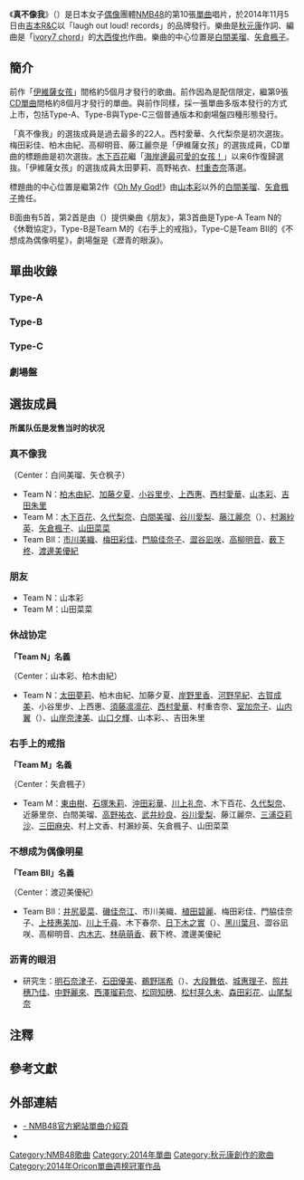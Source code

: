{{refimprove|time=2014-11-29T13:54:10+00:00}}
{{Infobox Single
| Name           = 真不像我<br>（{{lang|ja|らしくない}}）
| Artist         = [[NMB48|NMB48]]
| Album          = 
| A-side         = 
| B-side         = 朋友<br/>《[[#休战协定|休戰協定]]》（Type-A）<br/>《[[#右手上的戒指|右手上的戒指]]》（Type-B）<br/>《[[#不想成为偶像明星|不想成為偶像明星]]》（Type-C）<br/>瀝青的眼淚（劇場盤）
| Released       = 2014年11月5日
| Format         = [[單曲|單曲]]
| Recorded       = 
| Genre          = [[J-POP|J-POP]]
| Length         = 4:07
| Label          = [[吉本R&C|laugh out loud! records]]
| Writer         = [[秋元康|秋元康]]（作詞）<br/>[[大西俊也|大西俊也]]（作曲）
| Producer       = 秋元康
| Reviews        = 
| Certification  =
| Chart position = *[[Oricon公信榜|Oricon]]：
** 單曲日榜第1名<small>（首日324,897張）</small>{{R|DailyRanking}}
** 單曲週榜第1名<small>（首週420,326張）</small>{{R|WeeklyRanking}}
** 單曲月榜第2名<small>（首月440,985張）</small>{{R|MonthlyRanking}}
| Last single    = [[高山上的蘋果|高山上的蘋果]]<br/>（2014年）<br/><br/>（網路下載）<br/>[[伊維薩女孩|伊維薩女孩]]<br/>（2014年）
| This single    = '''真不像我'''<br/>（2014年）
| Next single    = [[Don't_look_back!|Don't look back!]]<br/>（2015年）
| Misc           = 
}}
《'''真不像我'''》（{{lang-ja|らしくない}}）是日本女子[[日本偶像|偶像]]團體[[NMB48|NMB48]]的第10張[[單曲|單曲]]唱片，於2014年11月5日由[[吉本R&C|吉本R&C]]以「laugh out loud! records」的品牌發行。樂曲是[[秋元康|秋元康]]作詞、編曲是「[[ivory7_chord|ivory7 chord]]」的[[大西俊也|大西俊也]]作曲。樂曲的中心位置是[[白間美瑠|白間美瑠]]、[[矢倉楓子|矢倉楓子]]。

== 簡介 ==
前作「[[伊維薩女孩|伊維薩女孩]]」間格約5個月才發行的歌曲。前作因為是配信限定，繼第9張[[單曲|CD單曲]]間格約8個月才發行的單曲。與前作同樣，採一張單曲多版本發行的方式上市，包括Type-A、Type-B與Type-C三個普通版本和劇場盤四種形態發行。

「真不像我」的選抜成員是過去最多的22人。西村愛華、久代梨奈是初次選抜。梅田彩佳、柏木由紀、高柳明音、藤江麗奈是「伊維薩女孩」的選抜成員，CD單曲的標題曲是初次選抜。[[木下百花|木下百花]]繼「[[海岸邊最可愛的女孩！|海岸邊最可愛的女孩！]]」以来6作復歸選抜。「伊維薩女孩」的選抜成員太田夢莉、高野祐衣、[[村重杏奈|村重杏奈]]落選。

標題曲的中心位置是繼第2作《[[Oh_My_God!|Oh My God!]]》由[[山本彩|山本彩]]以外的[[白間美瑠|白間美瑠]]、[[矢倉楓子|矢倉楓子]]擔任。

B面曲有5首，第2首是由{{link-ja|多田慎也|タダシンヤ}}（{{lang|ja|タダシンヤ}}）提供樂曲《朋友》，第3首曲是Type-A Team N的《休戰協定》，Type-B是Team M的《右手上的戒指》，Type-C是Team BII的《不想成為偶像明星》，劇場盤是《瀝青的眼淚》。

== 單曲收錄 ==
=== Type-A ===
{{tracklist
| collapsed       = 
| headline        = CD
| extra_column    = 編曲
| total_length    = 28:04
| all_lyrics      = [[秋元康|秋元康]]

| title1          = 真不像我
| note1           = 
| music1          = [[大西俊也|大西俊也]]
| extra1          = [[野中“まさ”雄一|野中“まさ”雄一]]
| length1         = 4:07

| title2          = 朋友
| note2           = 
| music2          = [[タダシンヤ|多田慎也]]
| extra2          = 島田尚
| length2         = 5:04

| title3          = 休戰協定
| note3           = Team N
| music3          = you-me
| extra3          = you-me
| length3         = 4:52

| title4          = 真不像我 off vocal ver.
| title5          = 朋友 off vocal ver.
| title6          = 休戰協定 off vocal ver.
}}
{{tracklist
| headline        = DVD
| total_length    = 

| title1          = 真不像我（音樂影片）
| title2          = 真不像我（音樂影片 舞蹈版） 
| title3          = 休戰協定（音樂影片）
| title4          = 特典映像 小谷里歩獨演会<總集編>
}}

=== Type-B ===
{{tracklist
| collapsed       = 
| headline        = CD
| extra_column    = 編曲
| total_length    = 26:21
| all_lyrics      = 秋元康

| title1          = 真不像我
| note1           = 
| music1          = 大西俊也
| extra1          = 野中“まさ”雄一
| length1         = 4:07

| title2          = 朋友
| note2           = 
| music2          = 多田慎也
| extra2          = 島田尚
| length2         = 5:04

| title3          = 右手上的戒指
| note3           = Team M
| music3          = 入江徹
| extra3          = 若田部誠
| length3         = 4:00

| title4          = 真不像我 off vocal ver.
| title5          = 朋友 off vocal ver.
| title6          = 右手上的戒指  off vocal ver.
}}
{{tracklist
| headline        = DVD
| total_length    = 

| title1          = 真不像我（音樂影片）
| title2          = 真不像我（音樂影片 舞蹈版） 
| title3          = 右手上的戒指（音樂影片）
| title4          = 特典映像 初次的随意闲晃2人旅游<明石奈津子/山尾梨奈 編>、初次的随意闲晃1人旅游<須藤凜凜花 編>
}}

=== Type-C ===
{{tracklist
| collapsed       = 
| headline        = CD
| extra_column    = 編曲
| total_length    = 27:12
| all_lyrics      = 秋元康

| title1          = 真不像我
| note1           = 
| music1          = 大西俊也
| extra1          = 野中“まさ”雄一
| length1         = 4:07

| title2          = 朋友
| note2           = 
| music2          = 多田慎也
| extra2          = 島田尚
| length2         = 5:04

| title3          = 不想成為偶像明星
| note3           = Team BII
| music3          = [[田村信二|田村信二]]
| extra3          = 佐々木裕
| length3         = 4:26

| title4          = 真不像我 |off vocal ver.
| title5          = 朋友 off vocal ver.
| title6          = 不想成為偶像明星  off vocal ver.
}}
{{tracklist
| headline        = DVD
| total_length    = 

| title1          = 真不像我（音樂影片）
| title2          = 真不像我（音樂影片 舞蹈版） 
| title3          = 不想成為偶像明星（音樂影片）
| title4          = 特典映像　NMB48 feat.吉本新喜劇 Vol.10
}}

=== 劇場盤 ===
{{tracklist
| collapsed       = 
| headline        = CD
| extra_column    = 編曲
| total_length    = 
| all_lyrics      = 秋元康

| title1          = 真不像我
| note1           = 
| music1          = 大西俊也
| extra1          = 野中“まさ”雄一
| length1         = 4:07

| title2          = 朋友
| note2           = 
| music2          = 多田慎也
| extra2          = 島田尚
| length2         = 5:04

| title3          = 瀝青的眼淚
| note3           = 
| music3          = 
| extra3          = 
| length3         = 

| title4          = 真不像我 |off vocal ver.
| title5          = 朋友 off vocal ver.
| title6          = 瀝青的眼淚  off vocal ver.
}}

== 選抜成員 ==
'''所属队伍是发售当时的状况'''

=== 真不像我 ===
（Center：白间美瑠、矢仓枫子）
* Team N：[[柏木由紀|柏木由紀]]、[[加藤夕夏|加藤夕夏]]、[[小谷里步|小谷里步]]、[[上西惠|上西惠]]、[[西村愛華|西村愛華]]、[[山本彩|山本彩]]、[[吉田朱里|吉田朱里]]
* Team M：[[木下百花|木下百花]]、[[久代梨奈|久代梨奈]]、[[白間美瑠|白間美瑠]]、[[谷川愛梨|谷川愛梨]]、[[藤江麗奈|藤江麗奈]]（{{lang|ja|藤江れいな}}）、[[村瀨紗英|村瀨紗英]]、[[矢倉楓子|矢倉楓子]]、[[山田菜菜|山田菜菜]]
* Team BII：[[市川美織|市川美織]]、[[梅田彩佳|梅田彩佳]]、[[門脇佳奈子|門脇佳奈子]]、[[澀谷凪咲|澀谷凪咲]]、[[高柳明音|高柳明音]]、[[薮下柊|薮下柊]]、[[渡邊美優紀|渡邊美優紀]]

=== 朋友 ===

* Team N：山本彩
* Team M：山田菜菜

=== 休战协定 ===
'''「Team N」名義'''

（Center：山本彩、柏木由紀）
* Team N：[[太田夢莉|太田夢莉]]、柏木由紀、加藤夕夏、[[岸野里香|岸野里香]]、[[河野早紀|河野早紀]]、[[古賀成美|古賀成美]]、小谷里步、上西惠、[[須藤凛凛花|須藤凛凛花]]、[[西村愛華|西村愛華]]、村重杏奈、[[室加奈子|室加奈子]]、[[山内翼|山内翼]]（{{lang|ja|山内つばさ}}）、[[山岸奈津美|山岸奈津美]]、[[山口夕輝|山口夕輝]]、山本彩、、吉田朱里

=== 右手上的戒指 ===
'''「Team M」名義'''

（Center：矢倉楓子）
* Team M：[[東由樹|東由樹]]、[[石塚朱莉|石塚朱莉]]、[[沖田彩華|沖田彩華]]、[[川上礼奈|川上礼奈]]、木下百花、[[久代梨奈|久代梨奈]]、近藤里奈、白間美瑠、[[高野祐衣|高野祐衣]]、[[武井紗良|武井紗良]]、[[谷川愛梨|谷川愛梨]]、藤江麗奈、[[三浦亞莉沙|三浦亞莉沙]]、[[三田麻央|三田麻央]]、村上文香、村瀨紗英、矢倉楓子、山田菜菜
=== 不想成为偶像明星 ===
'''「Team BII」名義'''

（Center：渡辺美優紀）
* Team BII：[[井尻晏菜|井尻晏菜]]、[[磯佳奈江|磯佳奈江]]、市川美織、[[植田碧麗|植田碧麗]]、梅田彩佳、門脇佳奈子、[[上枝惠美加|上枝惠美加]]、[[川上千尋|川上千尋]]、木下春奈、[[日下木之實|日下木之實]]（{{lang|ja|日下このみ}}）、[[黑川葉月|黑川葉月]]、澀谷凪咲、高柳明音、[[内木志|内木志]]、[[林萌萌香|林萌萌香]]、薮下柊、渡邊美優紀

=== 沥青的眼泪 ===
* 研究生：[[明石奈津子|明石奈津子]]、[[石田優美|石田優美]]、[[鵜野瑞希|鵜野瑞希]]（{{lang|ja|鵜野みずき}}）、[[大段舞依|大段舞依]]、[[城惠理子|城惠理子]]、[[照井穗乃佳|照井穗乃佳]]、[[中野麗來|中野麗來]]、[[西澤瑠莉奈|西澤瑠莉奈]]、[[松岡知穗|松岡知穗]]、[[松村芽久未|松村芽久未]]、[[森田彩花|森田彩花]]、[[山尾梨奈|山尾梨奈]]

== 注釋 ==
{{Reflist|group=註}}

==參考文獻==
{{reflist|2|refs=
<ref name="DailyRanking">{{Cite web |url=http://www.oricon.co.jp/rank/js/d/2014-11-04/ |script-title=ja:2014年11月04日のCDシングルデイリーランキング |archiveurl=https://web.archive.org/web/20141108084934/http://www.oricon.co.jp/rank/js/d/2014-11-04/ |archivedate=2014-11-08 |publisher=[[oricon|oricon]] |date=2014-11-04 |accessdate=2014-12-09 |dead-url=no }}</ref>

<ref name="WeeklyRanking">{{Cite web |url=http://www.oricon.co.jp/rank/js/w/2014-11-17/ |script-title=ja:2014年11月03日～2014年11月09日のCDシングル週間ランキング |archiveurl=https://web.archive.org/web/20191203115321/https://www.oricon.co.jp/rank/js/w/2014-11-17/ |archivedate=2019-12-03 |publisher=[[oricon|oricon]] |date=2014-11-13 |accessdate=2014-12-09 |dead-url=no }}</ref>

<ref name="MonthlyRanking">{{Cite web |url=http://www.oricon.co.jp/rank/js/m/2014-11/ |script-title=ja:2014年11月のCDシングル月間ランキング（2014年11月度） |archiveurl=https://web.archive.org/web/20141216204811/http://www.oricon.co.jp/rank/js/m/2014-11/ |archivedate=2014-12-16 |publisher=[[oricon|oricon]] |date=2014-12-08 |accessdate=2014-12-09 |dead-url=no }}</ref>
|
}}

== 外部連結 ==
* [http://www.nmb48.com/discography/10th_single.html - NMB48官方網站單曲介紹頁] {{Wayback|url=http://www.nmb48.com/discography/10th_single.html |date=20201104213606 }}
* {{YouTube|eiBfJSyHevI|【MV】らしくない NMB48<nowiki>[公式]</nowiki>(short ver.)}}

{{NMB48}}
{{Oricon單曲週榜冠軍 (2014年)|2014年11月17日}}

{{DEFAULTSORT:Rashikunai}}

[[Category:NMB48歌曲|Category:NMB48歌曲]]
[[Category:2014年單曲|Category:2014年單曲]]
[[Category:秋元康創作的歌曲|Category:秋元康創作的歌曲]]
[[Category:2014年Oricon單曲週榜冠軍作品|Category:2014年Oricon單曲週榜冠軍作品]]